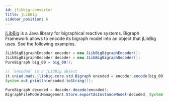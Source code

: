 ```yaml
---
id: jlibbig-converter
title: jLibBig
sidebar_position: 6
---
```


[jLibBig](https://github.com/bigraphs/jlibbig) is a Java library for bigraphical reactive systems.
Bigraph Framework allows to encode its bigraph model into an object that jLibBig uses.
See the following examples.

```java
JLibBigBigraphEncoder encoder = new JLibBigBigraphEncoder();
JLibBigBigraphDecoder decoder = new JLibBigBigraphDecoder();
PureBigraph big_00 = big_00();

// `encoded` is a jLibBig object
it.uniud.mads.jlibbig.core.std.Bigraph encoded = encoder.encode(big_00);
System.out.println(encoded.toString());

PureBigraph decoded = decoder.decode(encoded);
BigraphFileModelManagement.Store.exportAsInstanceModel(decoded, System.out);
```